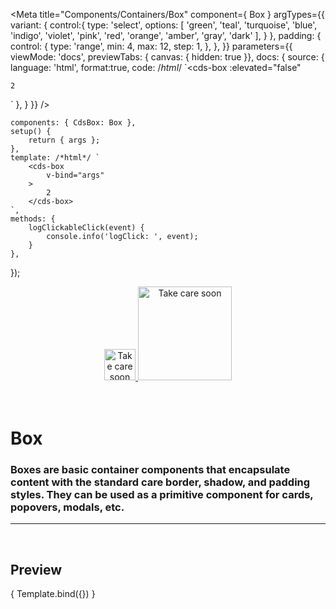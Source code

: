 
<Meta
	title="Components/Containers/Box"
	component={ Box }
	argTypes={{
		variant: {
			control:{
				type: 'select',
				options: [
					'green',
					'teal',
					'turquoise',
					'blue',
					'indigo',
					'violet',
					'pink',
					'red',
					'orange',
					'amber',
					'gray',
					'dark'
				],
			}
		},
		padding: {
			control: {
				type: 'range',
				min: 4,
				max: 12,
				step: 1,
			},
	},
	}}
	parameters={{
		viewMode: 'docs',
		previewTabs: { canvas: { hidden: true }},
		docs: {
			source: {
				language: 'html',
				format:true,
				code: /*html*/ 
`<cds-box
	:elevated="false"
>
	2
</cds-box>`
			},
		}
	}}
/>

	components: { CdsBox: Box },
	setup() {
		return { args };
	},
	template: /*html*/ `
		<cds-box
			v-bind="args"
		>
			2
		</cds-box>
	`,
	methods: {
		logClickableClick(event) {
			console.info('logClick: ', event);
		}
	},
});

<div align="center" style={{display: 'flex'}}>
    <a href="https://rahulaher.netlify.app">
        <img src="https://rahulaher.netlify.app/img/logo/glyph-black-colored.svg" alt="Take care soon" width="50" />
        <img src="https://rahulaher.netlify.app/img/logo/word-black-colored.svg" alt="Take care soon" width="150" />
    </a>
</div>

<br />
<br />

# Box

### Boxes are basic container components that encapsulate content with the standard care border, shadow, and padding styles. They can be used as a primitive component for cards, popovers, modals, etc.

---

<br />

## Preview

<Canvas>
	<Story
		name="Box"
		args={{
			padding: 4,
			fluid: false,
			elevated: false,
			variant: 'gray',
		}}
	>
		{ Template.bind({}) }
	</Story>
</Canvas>

<ArgsTable story="Box" />
